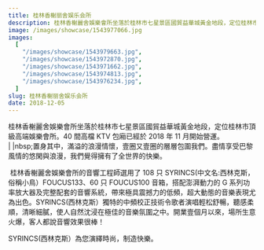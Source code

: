 ```yaml
---
title: 桂林香榭丽舍娱乐会所
description: 桂林香榭麗舍娛樂會所坐落於桂林市七星景區國貿益華城黃金地段，定位桂林市頂級高端娛樂會所。40間高檔KTV包廂已經於2018年11月開始營運。
image: /images/showcase/1543977066.jpg
images:
  [
    "/images/showcase/1543979663.jpg",
    "/images/showcase/1543972870.jpg",
    "/images/showcase/1543971662.jpg",
    "/images/showcase/1543974813.jpg",
    "/images/showcase/1543976234.jpg",
  ]
slug: 桂林香榭丽舍娱乐会所
date: 2018-12-05
---
```


桂林香榭麗舍娛樂會所坐落於桂林市七星景區國貿益華城黃金地段，定位桂林市頂級高端娛樂會所。40 間高檔 KTV 包廂已經於 2018 年 11 月開始營運。<br />
|
|nbsp;置身其中，滿溢的浪漫情懷，壹圈又壹圈的層層包圍我們。盡情享受巴黎風情的悠閑與浪漫，我們覺得擁有了全世界的快樂。<br />

&nbsp;桂林香榭麗舍娛樂會所的音響工程師選用了 108 只 SYRINCS(中文名:西林克斯，俗稱小鳥）FOUCUS133、60 只 FOUCUS100 音箱，搭配澎湃動力的 G 系列功率放大器及完整配套的音響系統，帶來極具震撼力的低頻，超大動態的音樂表現尤為出色。SYRINCS(西林克斯）獨特的中頻校正技術令歌者演唱輕松舒暢，聽感柔順，清晰細膩，使人自然沈浸在極佳的音樂氛圍之中。開業壹個月以來，場所生意火爆，客人都說音響效果很棒！<br />

SYRINCS(西林克斯）為您演繹時尚，制造快樂。<br />
